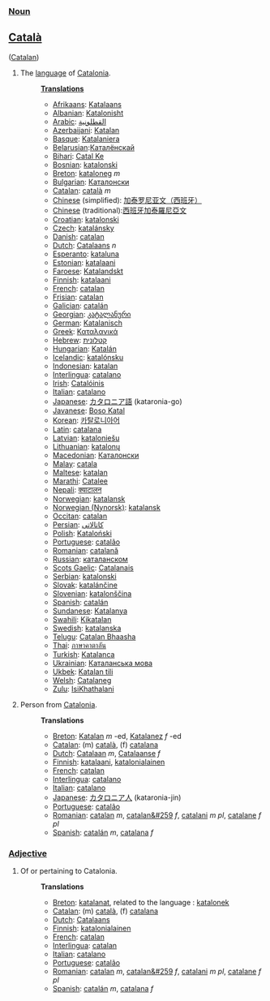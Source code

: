 ===[[Noun]]===

==[[Català]]==

([[Catalan]])


# The [[language]] of [[w:Catalonia|Catalonia]].
#:'''[[Translation]]s'''
#:*[[Afrikaans]]: [[Katalaans]]
#:*[[Albanian]]: [[Katalonisht]]
#:*[[Arabic]]: [[القطلونية]]
#:*[[Azerbaijani]]: [[Katalan]]
#:*[[Basque]]: [[Katalaniera]]
#:*[[Belarusian]]:[[Каталёнскай]]
#:*[[Bihari]]: [[Catal Ke]]
#:*[[Bosnian]]: [[katalonski]]
#:*[[Breton]]: [[kataloneg]] ''m''
#:*[[Bulgarian]]: [[Каталонски]]
#:*[[Catalan]]: [[català]] ''m''
#:*[[Chinese]] (simplified): [[加泰罗尼亚文（西班牙）]]
#:*[[Chinese]] (traditional):[[西班牙加泰羅尼亞文]]
#:*[[Croatian]]: [[katalonski]]
#:*[[Czech]]: [[katalánsky]]
#:*[[Danish]]: [[catalan]]
#:*[[Dutch]]: [[Catalaans]] ''n''
#:*[[Esperanto]]: [[kataluna]]
#:*[[Estonian]]: [[katalaani]]
#:*[[Faroese]]: [[Katalandskt]]
#:*[[Finnish]]: [[katalaani]]
#:*[[French]]: [[catalan]]
#:*[[Frisian]]: [[catalan]]
#:*[[Galician]]: [[catalán]]
#:*[[Georgian]]: [[კატალანური]]
#:*[[German]]: [[Katalanisch]]
#:*[[Greek]]: [[Καταλανικά]]
#:*[[Hebrew]]: [[קטלונית]]
#:*[[Hungarian]]: [[Katalán]]
#:*[[Icelandic]]: [[katalónsku]]
#:*[[Indonesian]]: [[katalan]]
#:*[[Interlingua]]: [[catalano]]
#:*[[Irish]]: [[Catalóinis]]
#:*[[Italian]]: [[catalano]]
#:*[[Japanese]]: [[カタロニア語]] (kataronia-go)
#:*[[Javanese]]: [[Boso Katal]]
#:*[[Korean]]: [[카탈로니아어]]
#:*[[Latin]]: [[catalana]]
#:*[[Latvian]]: [[kataloniešu]]
#:*[[Lithuanian]]: [[katalonų]]
#:*[[Macedonian]]: [[Каталонски]]
#:*[[Malay]]: [[catala]]
#:*[[Maltese]]: [[katalan]]
#:*[[Marathi]]: [[Catalee]]
#:*[[Nepali]]: [[क्याटालन]]
#:*[[Norwegian]]: [[katalansk]]
#:*[[Norwegian (Nynorsk)]]: [[katalansk]]
#:*[[Occitan]]: [[catalan]]
#:*[[Persian]]: [[کاتالاتی]]
#:*[[Polish]]: [[Kataloński]]
#:*[[Portuguese]]: [[catalão]]
#:*[[Romanian]]: [[catalană]]
#:*[[Russian]]: [[каталанском]]
#:*[[Scots Gaelic]]: [[Catalanais]]
#:*[[Serbian]]: [[katalonski]]
#:*[[Slovak]]: [[katalánčine]]
#:*[[Slovenian]]: [[katalonščina]]
#:*[[Spanish]]: [[catalán]]
#:*[[Sundanese]]: [[Katalanya]]
#:*[[Swahili]]: [[Kikatalan]]
#:*[[Swedish]]: [[katalanska]]
#:*[[Telugu]]: [[Catalan Bhaasha]]
#:*[[Thai]]: [[ภาษาคาตาลัน]]
#:*[[Turkish]]: [[Katalanca]]
#:*[[Ukrainian]]: [[Каталанська мова]]
#:*[[Ukbek]]: [[Katalan tili]]
#:*[[Welsh]]: [[Catalaneg]]
#:*[[Zulu]]: [[IsiKhathalani]]
# Person from [[Catalonia]].
#:'''Translations'''
#:*[[Breton]]: [[Katalan]] ''m'' -ed, [[Katalanez]] ''f'' -ed
#:*[[Catalan]]: (m) [[català]], (f) [[catalana]]
#:*[[Dutch]]: [[Catalaan]] ''m'', [[Catalaanse]] ''f''
#:*[[Finnish]]: [[katalaani]], [[katalonialainen]]
#:*[[French]]: [[catalan]]
#:*[[Interlingua]]: [[catalano]]
#:*[[Italian]]: [[catalano]]
#:*[[Japanese]]: [[カタロニア人]] (kataronia-jin)
#:*[[Portuguese]]: [[catalão]]
#:*[[Romanian]]: [[catalan]] ''m'', [[catalan&#259]] ''f'', [[catalani]] ''m pl'', [[catalane]] ''f pl''
#:*[[Spanish]]: [[catalán]] ''m'', [[catalana]] ''f''
===[[Adjective]]===
# Of or pertaining to Catalonia.
#:'''Translations'''
#:*[[Breton]]: [[katalanat]], related to the language : [[katalonek]]
#:*[[Catalan]]: (m) [[català]], (f) [[catalana]]
#:*[[Dutch]]: [[Catalaans]]
#:*[[Finnish]]: [[katalonialainen]]
#:*[[French]]: [[catalan]]
#:*[[Interlingua]]: [[catalan]]
#:*[[Italian]]: [[catalano]]
#:*[[Portuguese]]: [[catalão]]
#:*[[Romanian]]: [[catalan]] ''m'', [[catalan&#259]] ''f'', [[catalani]] ''m pl'', [[catalane]] ''f pl''
#:*[[Spanish]]: [[catalán]] ''m'', [[catalana]] ''f''
